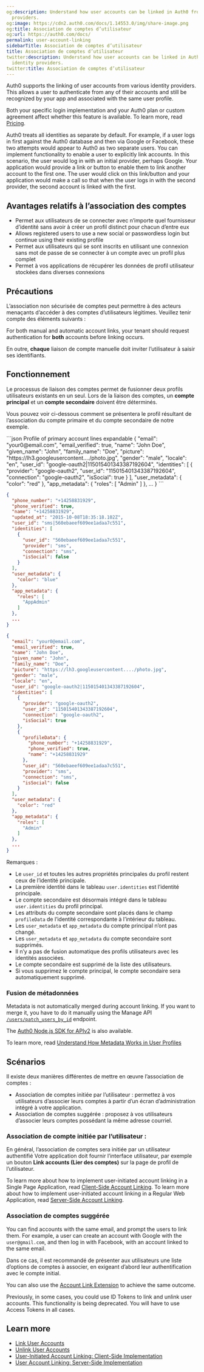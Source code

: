```yaml
---
og:description: Understand how user accounts can be linked in Auth0 from various identity
  providers.
og:image: https://cdn2.auth0.com/docs/1.14553.0/img/share-image.png
og:title: Association de comptes d’utilisateur
og:url: https://auth0.com/docs/
permalink: user-account-linking
sidebarTitle: Association de comptes d’utilisateur
title: Association de comptes d’utilisateur
twitter:description: Understand how user accounts can be linked in Auth0 from various
  identity providers.
twitter:title: Association de comptes d’utilisateur
---
```


Auth0 supports the linking of user accounts from various <Tooltip tip="Identity Provider (IdP): Service that stores and manages digital identities." cta="View Glossary" href="/docs/glossary?term=identity+providers">identity providers</Tooltip>. This allows a user to authenticate from any of their accounts and still be recognized by your app and associated with the same user profile.

<Card title="Availability varies by Auth0 plan">

Both your specific login implementation and your Auth0 plan or custom agreement affect whether this feature is available. To learn more, read [Pricing](https://auth0.com/pricing).

</Card>

Auth0 treats all identities as separate by default. For example, if a user logs in first against the Auth0 database and then via Google or Facebook, these two attempts would appear to Auth0 as two separate users. You can implement functionality to enable a user to explicitly link accounts. In this scenario, the user would log in with an initial provider, perhaps Google. Your application would provide a link or button to enable them to link another account to the first one. The user would click on this link/button and your application would make a call so that when the user logs in with the second provider, the second account is linked with the first.

## Avantages relatifs à l’association des comptes

* Permet aux utilisateurs de se connecter avec n’importe quel fournisseur d’identité sans avoir à créer un profil distinct pour chacun d’entre eux
* Allows registered users to use a new social or <Tooltip tip="Passwordless: Form of authentication that does not rely on a password as the first factor." cta="View Glossary" href="/docs/glossary?term=passwordless">passwordless</Tooltip> login but continue using their existing profile
* Permet aux utilisateurs qui se sont inscrits en utilisant une connexion sans mot de passe de se connecter à un compte avec un profil plus complet
* Permet à vos applications de récupérer les données de profil utilisateur stockées dans diverses connexions

## Précautions

L’association non sécurisée de comptes peut permettre à des acteurs menaçants d’accéder à des comptes d’utilisateurs légitimes. Veuillez tenir compte des éléments suivants :

For both manual and automatic account links, your tenant should request authentication for **both** accounts before linking occurs.

En outre, **chaque** liaison de compte manuelle doit inviter l’utilisateur à saisir ses identifiants.

## Fonctionnement

Le processus de liaison des comptes permet de fusionner deux profils utilisateurs existants en un seul. Lors de la liaison des comptes, un **compte principal** et un **compte secondaire** doivent être déterminés.

Vous pouvez voir ci-dessous comment se présentera le profil résultant de l’association du compte primaire et du compte secondaire de notre exemple.

<CodeGroup>
```json Profile of primary account lines expandable
{
  "email": "your0@email.com",
  "email_verified": true,
  "name": "John Doe",
  "given_name": "John",
  "family_name": "Doe",
  "picture": "https://lh3.googleusercontent..../photo.jpg",
  "gender": "male",
  "locale": "en",
  "user_id": "google-oauth2|115015401343387192604",
  "identities": [
    {
      "provider": "google-oauth2",
      "user_id": "115015401343387192604",
      "connection": "google-oauth2",
      "isSocial": true
    }
  ],
  "user_metadata": {
    "color": "red"
  },
  "app_metadata": {
    "roles": [
      "Admin"
    ]
  },
  ...
}
```

```json Profile of secondary account lines
{
  "phone_number": "+14258831929",
  "phone_verified": true,
  "name": "+14258831929",
  "updated_at": "2015-10-08T18:35:18.102Z",
  "user_id": "sms|560ebaeef609ee1adaa7c551",
  "identities": [
    {
      "user_id": "560ebaeef609ee1adaa7c551",
      "provider": "sms",
      "connection": "sms",
      "isSocial": false
    }
  ],
  "user_metadata": {
    "color": "blue"
  },
  "app_metadata": {
    "roles": [
      "AppAdmin"
    ]
  },
  ...
}
```

```json Linked profile lines expandable
{
  "email": "your0@email.com",
  "email_verified": true,
  "name": "John Doe",
  "given_name": "John",
  "family_name": "Doe",
  "picture": "https://lh3.googleusercontent..../photo.jpg",
  "gender": "male",
  "locale": "en",
  "user_id": "google-oauth2|115015401343387192604",
  "identities": [
    {
      "provider": "google-oauth2",
      "user_id": "115015401343387192604",
      "connection": "google-oauth2",
      "isSocial": true
    },
    {
      "profileData": {
        "phone_number": "+14258831929",
        "phone_verified": true,
        "name": "+14258831929"
      },
      "user_id": "560ebaeef609ee1adaa7c551",
      "provider": "sms",
      "connection": "sms",
      "isSocial": false
    }
  ],
  "user_metadata": {
    "color": "red"
  },
  "app_metadata": {
    "roles": [
      "Admin"
    ]
  },
  ...
}
```
</CodeGroup>

Remarques :

* Le `user_id` et toutes les autres propriétés principales du profil restent ceux de l’identité principale.
* La première identité dans le tableau `user.identities` est l’identité principale.
* Le compte secondaire est désormais intégré dans le tableau `user.identities` du profil principal.
* Les attributs du compte secondaire sont placés dans le champ `profileData` de l’identité correspondante à l’intérieur du tableau.
* Les `user_metadata` et `app_metadata` du compte principal n’ont pas changé.
* Les `user_metadata` et `app_metadata` du compte secondaire sont supprimés.
* Il n’y a pas de fusion automatique des profils utilisateurs avec les identités associées.
* Le compte secondaire est supprimé de la liste des utilisateurs.
* Si vous supprimez le compte principal, le compte secondaire sera automatiquement supprimé.

### Fusion de métadonnées

Metadata is not automatically merged during account linking. If you want to merge it, you have to do it manually using the Manage API [`/users/patch_users_by_id`](https://auth0.com/docs/api/v2#!/Users/patch_users_by_id) endpoint.

The [Auth0 Node.js SDK for APIv2](https://github.com/auth0/node-auth0/) is also available.

To learn more, read [Understand How Metadata Works in User Profiles](/docs/manage-users/user-accounts/metadata)

## Scénarios

Il existe deux manières différentes de mettre en œuvre l’association de comptes :

* Association de comptes initiée par l’utilisateur : permettez à vos utilisateurs d’associer leurs comptes à partir d’un écran d’administration intégré à votre application.
* Association de comptes suggérée : proposez à vos utilisateurs d’associer leurs comptes possédant la même adresse courriel.

### Association de compte initiée par l’utilisateur :

En général, l’association de comptes sera initiée par un utilisateur authentifié Votre application doit fournir l’interface utilisateur, par exemple un bouton **Link accounts (Lier des comptes)** sur la page de profil de l’utilisateur.

To learn more about how to implement user-initiated account linking in a Single Page Application, read [Client-Side Account Linking](/docs/manage-users/user-accounts/user-account-linking/user-initiated-account-linking-client-side-implementation). To learn more about how to implement user-initiated account linking in a Regular Web Application, read [Server-Side Account Linking](/docs/manage-users/user-accounts/user-account-linking/suggested-account-linking-server-side-implementation).

### Association de comptes suggérée

You can find accounts with the same email, and prompt the users to link them. For example, a user can create an account with Google with the `user@gmail.com`, and then log in with Facebook, with an account linked to the same email.

Dans ce cas, il est recommandé de présenter aux utilisateurs une liste d’options de comptes à associer, en exigeant d’abord leur authentification avec le compte initial.

You can also use the [Account Link Extension](/docs/customize/extensions/account-link-extension) to achieve the same outcome.

<Warning>

Previously, in some cases, you could use ID Tokens to link and unlink user accounts. This functionality is being deprecated. You will have to use Access Tokens in all cases.

</Warning>

## Learn more

* [Link User Accounts](/docs/manage-users/user-accounts/user-account-linking/link-user-accounts)
* [Unlink User Accounts](/docs/manage-users/user-accounts/user-account-linking/unlink-user-accounts)
* [User-Initiated Account Linking: Client-Side Implementation](/docs/manage-users/user-accounts/user-account-linking/user-initiated-account-linking-client-side-implementation)
* [User Account Linking: Server-Side Implementation](/docs/manage-users/user-accounts/user-account-linking/suggested-account-linking-server-side-implementation)
